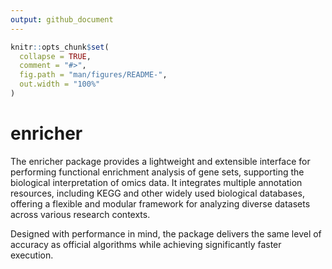 ```yaml
---
output: github_document
---
```


<!-- README.md is generated from README.Rmd. Please edit that file -->

```r
knitr::opts_chunk$set(
  collapse = TRUE,
  comment = "#>",
  fig.path = "man/figures/README-",
  out.width = "100%"
)
```

# enricher

<!-- badges: start -->
<!-- badges: end -->

The enricher package provides a lightweight and extensible interface for
performing functional enrichment analysis of gene sets, supporting the
biological interpretation of omics data. It integrates multiple annotation
resources, including KEGG and other widely used biological databases, offering a
flexible and modular framework for analyzing diverse datasets across various
research contexts.

Designed with performance in mind, the package delivers the same level of
accuracy as official algorithms while achieving significantly faster execution.
